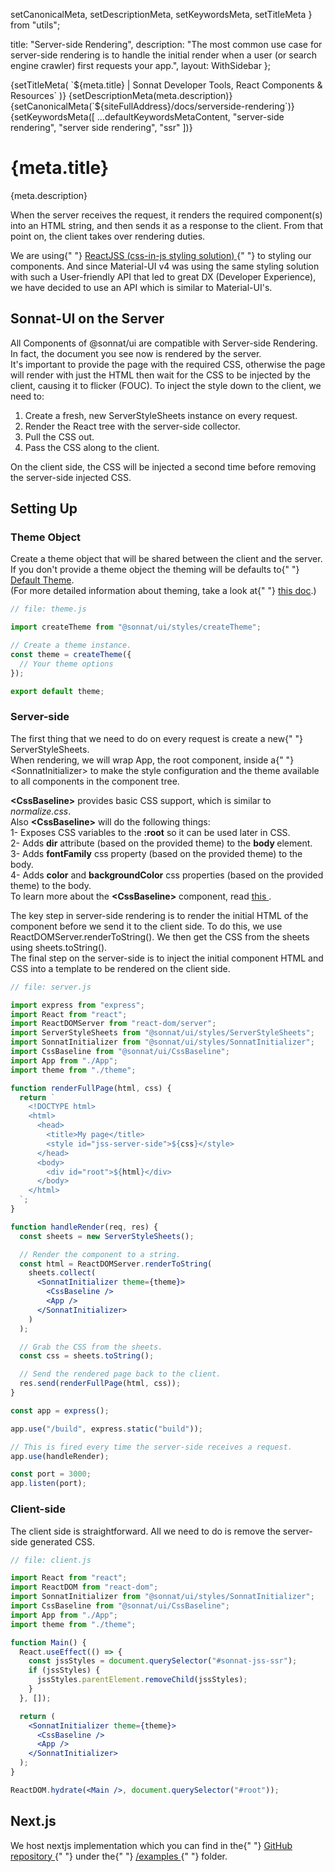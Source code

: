   setCanonicalMeta,
  setDescriptionMeta,
  setKeywordsMeta,
  setTitleMeta
} from "utils";

  title: "Server-side Rendering",
  description:
    "The most common use case for server-side rendering is to handle the initial render when a user (or search engine crawler) first requests your app.",
  layout: WithSidebar
};

<Head>
  {setTitleMeta(
    `${meta.title} | Sonnat Developer Tools, React Components & Resources`
  )}
  {setDescriptionMeta(meta.description)}
  {setCanonicalMeta(`${siteFullAddress}/docs/serverside-rendering`)}
  {setKeywordsMeta([
    ...defaultKeywordsMetaContent,
    "server-side rendering",
    "server side rendering",
    "ssr"
  ])}
</Head>

<h1>
  <span>{meta.title}</span>
  <AnchorButton anchorId="overview" />
  <PageEditButton href={`pages/docs/serverside-rendering.mdx`} />
</h1>

<p>{meta.description}</p>

<p>
  When the server receives the request, it renders the required component(s)
  into an HTML string, and then sends it as a response to the client. From that
  point on, the client takes over rendering duties.
</p>

<p>
  We are using{" "}
  <a
    href="https://cssinjs.org/react-jss"
    rel="noopener noreferrer"
    target="_blank"
  >
    ReactJSS (css-in-js styling solution)
  </a>{" "}
  to styling our components. And since Material-UI v4 was using the same styling
  solution with such a User-friendly API that led to great DX (Developer
  Experience), we have decided to use an API which is similar to Material-UI's.
</p>

<h2>
  <span>Sonnat-UI on the Server</span>
  <AnchorButton anchorId="sonnat-ui-on-the-server" />
</h2>

<p>
  All Components of <inlineCode>@sonnat/ui</inlineCode> are compatible with
  Server-side Rendering. In fact, the document you see now is rendered by the
  server.
  <br />
  It's important to provide the page with the required CSS, otherwise the page
  will render with just the HTML then wait for the CSS to be injected by the
  client, causing it to flicker (FOUC). To inject the style down to the client,
  we need to:
</p>

<ol>
  <li>
    Create a fresh, new <inlineCode>ServerStyleSheets</inlineCode> instance on
    every request.
  </li>
  <li>Render the React tree with the server-side collector.</li>
  <li>Pull the CSS out.</li>
  <li>Pass the CSS along to the client.</li>
</ol>

<p>
  On the client side, the CSS will be injected a second time before removing the
  server-side injected CSS.
</p>

<h2>
  <span>Setting Up</span>
  <AnchorButton anchorId="setting-up" />
</h2>

<h3>
  <span>Theme Object</span>
  <AnchorButton anchorId="theme-object" />
</h3>

<p>
  Create a theme object that will be shared between the client and the server.
  <br />
  If you don't provide a theme object the theming will be defaults to{" "}
  <a href="/docs/theming#default-theme">Default Theme</a>.
  <br />
  (For more detailed information about theming, take a look at{" "}
  <a href="/docs/theming">this doc</a>.)
</p>

```jsx
// file: theme.js

import createTheme from "@sonnat/ui/styles/createTheme";

// Create a theme instance.
const theme = createTheme({
  // Your theme options
});

export default theme;
```

<h3>
  <span>Server-side</span>
  <AnchorButton anchorId="serverside" />
</h3>

<p>
  The first thing that we need to do on every request is create a new{" "}
  <inlineCode>ServerStyleSheets</inlineCode>.
  <br />
  When rendering, we will wrap App, the root component, inside a{" "}
  <inlineCode>&lt;SonnatInitializer&gt;</inlineCode> to make the style
  configuration and the theme available to all components in the component tree.
</p>

<div data-notebox style={{ marginTop: 0 }}>
  <strong>&lt;CssBaseline&gt;</strong> provides basic CSS support, which is
  similar to <em>normalize.css</em>.<br />
  Also <strong>&lt;CssBaseline&gt;</strong> will do the following things:
  <br />
  1- Exposes CSS variables to the <strong>:root</strong> so it can be used later
  in CSS.
  <br />
  2- Adds <strong>dir</strong> attribute (based on the provided theme) to the <strong>
    body
  </strong> element.
  <br />
  3- Adds <strong>fontFamily</strong> css property (based on the provided theme)
  to the body.
  <br />
  4- Adds <strong>color</strong> and <strong>backgroundColor</strong> css properties
  (based on the provided theme) to the body.
  <br />
  To learn more about the <strong>&lt;CssBaseline&gt;</strong> component, read <a href="/docs/components/CssBaseline">
    this
  </a>.
</div>

<p>
  The key step in server-side rendering is to render the initial HTML of the
  component before we send it to the client side. To do this, we use
  <inlineCode>ReactDOMServer.renderToString()</inlineCode>. We then get the CSS from
  the sheets using <inlineCode>sheets.toString()</inlineCode>.<br />
  The final step on the server-side is to inject the initial component HTML and
  CSS into a template to be rendered on the client side.
</p>

```jsx
// file: server.js

import express from "express";
import React from "react";
import ReactDOMServer from "react-dom/server";
import ServerStyleSheets from "@sonnat/ui/styles/ServerStyleSheets";
import SonnatInitializer from "@sonnat/ui/styles/SonnatInitializer";
import CssBaseline from "@sonnat/ui/CssBaseline";
import App from "./App";
import theme from "./theme";

function renderFullPage(html, css) {
  return `
    <!DOCTYPE html>
    <html>
      <head>
        <title>My page</title>
        <style id="jss-server-side">${css}</style>
      </head>
      <body>
        <div id="root">${html}</div>
      </body>
    </html>
  `;
}

function handleRender(req, res) {
  const sheets = new ServerStyleSheets();

  // Render the component to a string.
  const html = ReactDOMServer.renderToString(
    sheets.collect(
      <SonnatInitializer theme={theme}>
        <CssBaseline />
        <App />
      </SonnatInitializer>
    )
  );

  // Grab the CSS from the sheets.
  const css = sheets.toString();

  // Send the rendered page back to the client.
  res.send(renderFullPage(html, css));
}

const app = express();

app.use("/build", express.static("build"));

// This is fired every time the server-side receives a request.
app.use(handleRender);

const port = 3000;
app.listen(port);
```

<h3>
  <span>Client-side</span>
  <AnchorButton anchorId="clientside" />
</h3>

<p>
  The client side is straightforward. All we need to do is remove the
  server-side generated CSS.
</p>

```jsx
// file: client.js

import React from "react";
import ReactDOM from "react-dom";
import SonnatInitializer from "@sonnat/ui/styles/SonnatInitializer";
import CssBaseline from "@sonnat/ui/CssBaseline";
import App from "./App";
import theme from "./theme";

function Main() {
  React.useEffect(() => {
    const jssStyles = document.querySelector("#sonnat-jss-ssr");
    if (jssStyles) {
      jssStyles.parentElement.removeChild(jssStyles);
    }
  }, []);

  return (
    <SonnatInitializer theme={theme}>
      <CssBaseline />
      <App />
    </SonnatInitializer>
  );
}

ReactDOM.hydrate(<Main />, document.querySelector("#root"));
```

<h2>
  <span>Next.js</span>
  <AnchorButton anchorId="nextjs" />
</h2>

<p>
  We host nextjs implementation which you can find in the{" "}
  <a
    href="https://github.com/sonnat/sonnat-ui"
    rel="noopener noreferrer"
    target="_blank"
  >
    GitHub repository
  </a>{" "}
  under the{" "}
  <a
    href="https://github.com/sonnat/sonnat-ui/tree/main/examples/nextjs"
    rel="noopener noreferrer"
    target="_blank"
  >
    /examples
  </a>{" "}
  folder.
</p>
